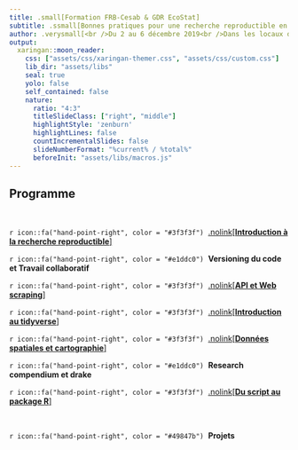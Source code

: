 ```yaml
---
title: .small[Formation FRB-Cesab & GDR EcoStat]
subtitle: .ssmall[Bonnes pratiques pour une recherche reproductible en écologie numérique]
author: .verysmall[<br />Du 2 au 6 décembre 2019<br />Dans les locaux du Cesab à Montpellier]
output:
  xaringan::moon_reader:
    css: ["assets/css/xaringan-themer.css", "assets/css/custom.css"]
    lib_dir: "assets/libs"
    seal: true
    yolo: false
    self_contained: false
    nature:
      ratio: "4:3"
      titleSlideClass: ["right", "middle"]
      highlightStyle: 'zenburn'
      highlightLines: false
      countIncrementalSlides: false
      slideNumberFormat: "%current% / %total%"
      beforeInit: "assets/libs/macros.js"
---
```



## Programme

<br />

`r icon::fa("hand-point-right", color = "#3f3f3f")` &nbsp;[ .nolink[**Introduction à la recherche reproductible**]](sessions/session01/index.html)

`r icon::fa("hand-point-right", color = "#e1ddc0")` &nbsp;**Versioning du code et Travail collaboratif**

`r icon::fa("hand-point-right", color = "#3f3f3f")` &nbsp;[ .nolink[**API et Web scraping**]](sessions/session04/index01.html)

`r icon::fa("hand-point-right", color = "#3f3f3f")` &nbsp;[ .nolink[**Introduction au tidyverse**]](sessions/session04/index02.html)

`r icon::fa("hand-point-right", color = "#3f3f3f")` &nbsp;[ .nolink[**Données spatiales et cartographie**]](sessions/session05/index.html)

`r icon::fa("hand-point-right", color = "#e1ddc0")` &nbsp;**Research compendium et drake**

`r icon::fa("hand-point-right", color = "#3f3f3f")` &nbsp;[ .nolink[**Du script au package R**]](sessions/session07/index.html)

<br />

`r icon::fa("hand-point-right", color = "#49847b")` &nbsp;**Projets**
